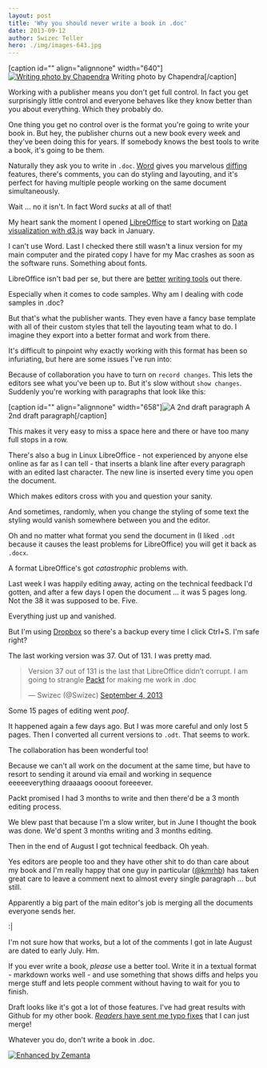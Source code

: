 ```yaml
---
layout: post
title: 'Why you should never write a book in .doc'
date: 2013-09-12
author: Swizec Teller
hero: ./img/images-643.jpg
---
```

\[caption id="" align="alignnone" width="640"][![Writing photo by Chapendra](./img/images-643.jpg "Writing photo by Chapendra")](http://www.flickr.com/photos/chaparral/3276694461/sizes/z/in/photostream/) Writing photo by Chapendra\[/caption]



Working with a publisher means you don't get full control. In fact you get surprisingly little control and everyone behaves like they know better than you about everything. Which they probably do.



One thing you get no control over is the format you're going to write your book in. But hey, the publisher churns out a new book every week and they've been doing this for years. If somebody knows the best tools to write a book, it's going to be them.



Naturally they ask you to write in `.doc`. [Word](http://office.microsoft.com/en-us/word/ "Microsoft Word") gives you marvelous [diffing](http://en.wikipedia.org/wiki/Diff "Diff") features, there's comments, you can do styling and layouting, and it's perfect for having multiple people working on the same document simultaneously.



Wait ... no it isn't. In fact Word _sucks_ at all of that!



My heart sank the moment I opened [LibreOffice](http://www.libreoffice.org "LibreOffice") to start working on [Data visualization with d3.js](http://www.packtpub.com/data-visualization-with-d3js/book) way back in January.



I can't use Word. Last I checked there still wasn't a linux version for my main computer and the pirated copy I have for my Mac crashes as soon as the software runs. Something about fonts.



LibreOffice isn't bad per se, but there are [better](http://swizec.com/blog/cool-thing-thursday-ia-writer/swizec/5517) [writing tools](http://swizec.com/blog/how-draft-got-me-to-pay-for-a-free-product/swizec/6186) out there.



Especially when it comes to code samples. Why am I dealing with code samples in .doc?



But that's what the publisher wants. They even have a fancy base template with all of their custom styles that tell the layouting team what to do. I imagine they export into a better format and work from there.



It's difficult to pinpoint why exactly working with this format has been so infuriating, but here are some issues I've run into:



Because of collaboration you have to turn on `record changes`. This lets the editors see what you've been up to. But it's slow without `show changes`. Suddenly you're working with paragraphs that look like this:



\[caption id="" align="alignnone" width="658"]![A 2nd draft paragraph](./img/images-642.png "A 2nd draft paragraph") A 2nd draft paragraph\[/caption]



This makes it very easy to miss a space here and there or have too many full stops in a row.



There's also a bug in Linux LibreOffice - not experienced by anyone else online as far as I can tell - that inserts a blank line after every paragraph with an edited last character. The new line is inserted every time you open the document.



Which makes editors cross with you and question your sanity.



And sometimes, randomly, when you change the styling of some text the styling would vanish somewhere between you and the editor.



Oh and no matter what format you send the document in (I liked `.odt` because it causes the least problems for LibreOffice) you will get it back as `.docx`.



A format LibreOffice's got _catastrophic_ problems with.



Last week I was happily editing away, acting on the technical feedback I'd gotten, and after a few days I open the document ... it was 5 pages long. Not the 38 it was supposed to be. Five.



Everything just up and vanished.



But I'm using [Dropbox](http://www.dropbox.com "Dropbox") so there's a backup every time I click Ctrl+S. I'm safe right?



The last working version was 37. Out of 131. I was pretty mad.

> Version 37 out of 131 is the last that LibreOffice didn’t corrupt. I am going to strangle [Packt](http://www.packtpub.com "Packt") for making me work in .doc
>
>
>
> — Swizec (@Swizec) [September 4, 2013](https://twitter.com/Swizec/statuses/375221837510492161)

Some 15 pages of editing went _poof_.



It happened again a few days ago. But I was more careful and only lost 5 pages. Then I converted all current versions to `.odt`. That seems to work.



The collaboration has been wonderful too!



Because we can't all work on the document at the same time, but have to resort to sending it around via email and working in sequence eeeeeverything draaaags oooout foreeever.



Packt promised I had 3 months to write and then there'd be a 3 month editing process.



We blew past that because I'm a slow writer, but in June I thought the book was done. We'd spent 3 months writing and 3 months editing.



Then in the end of August I got technical feedback. Oh yeah.



Yes editors are people too and they have other shit to do than care about my book and I'm really happy that one guy in particular ([@kmrhb](https://twitter.com/kmrhb)) has taken great care to leave a comment next to almost every single paragraph ... but still.



Apparently a big part of the main editor's job is merging all the documents everyone sends her.



:\|



I'm not sure how that works, but a lot of the comments I got in late August are dated to early July. Hm.



If you ever write a book, _please_ use a better tool. Write it in a textual format - markdown works well - and use something that shows diffs and helps you merge stuff and lets people comment without having to wait for you to finish.



Draft looks like it's got a lot of those features. I've had great results with Github for my other book. [_Readers_ have sent me typo fixes](https://github.com/Swizec/nightowls/pulls) that I can just merge!



Whatever you do, don't write a book in .doc.

[![Enhanced by Zemanta](http://img.zemanta.com/zemified_e.png?x-id=f350f8fa-a9bf-4564-8a6f-07ec355d2aaa)](http://www.zemanta.com/?px "Enhanced by Zemanta")